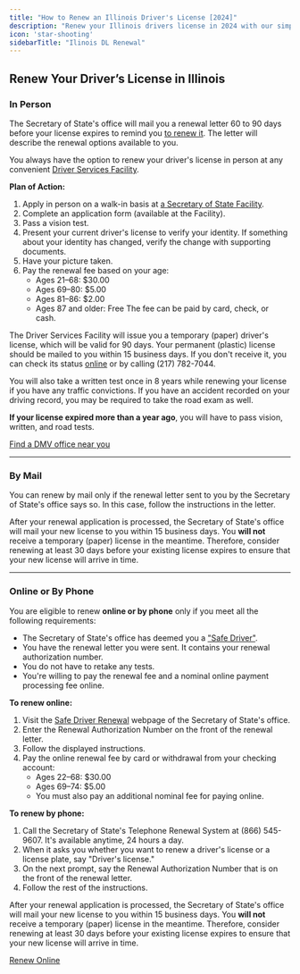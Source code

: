 ```yaml
---
title: "How to Renew an Illinois Driver's License [2024]"
description: "Renew your Illinois drivers license in 2024 with our simple, step-by-step guide. Find all the necessary requirements, forms, fees, and online renewal options to ensure a hassle-free experience. Stay legal and avoid fines - start your renewal process now!"
icon: 'star-shooting'
sidebarTitle: "Ilinois DL Renewal"
---
```


## Renew Your Driver’s License in Illinois

### In Person

The Secretary of State's office will mail you a renewal letter 60 to 90 days before your license expires to remind you [to renew it](https://driving-tests.org/beginner-drivers/how-to-renew-your-driver%E2%80%99s-license/). The letter will describe the renewal options available to you.

You always have the option to renew your driver's license in person at any convenient [Driver Services Facility](https://driving-tests.org/dmv-near-me/illinois-dmv-office-locations/).

**Plan of Action:**
1. Apply in person on a walk-in basis at [a Secretary of State Facility](https://www.ilsos.gov/facilityfinder/facility).
2. Complete an application form (available at the Facility).
3. Pass a vision test.
4. Present your current driver's license to verify your identity. If something about your identity has changed, verify the change with supporting documents.
5. Have your picture taken.
6. Pay the renewal fee based on your age:
   - Ages 21–68: $30.00
   - Ages 69–80: $5.00
   - Ages 81–86: $2.00
   - Ages 87 and older: Free
   The fee can be paid by card, check, or cash.

The Driver Services Facility will issue you a temporary (paper) driver's license, which will be valid for 90 days. Your permanent (plastic) license should be mailed to you within 15 business days. If you don't receive it, you can check its status [online](https://www.ilsos.gov/dlstatus) or by calling (217) 782-7044.

You will also take a written test once in 8 years while renewing your license if you have any traffic convictions. If you have an accident recorded on your driving record, you may be required to take the road exam as well.

**If your license expired more than a year ago**, you will have to pass vision, written, and road tests.

[Find a DMV office near you](https://driving-tests.org/dmv-near-me/)

---

### By Mail

You can renew by mail only if the renewal letter sent to you by the Secretary of State's office says so. In this case, follow the instructions in the letter.

After your renewal application is processed, the Secretary of State's office will mail your new license to you within 15 business days. You **will not** receive a temporary (paper) license in the meantime. Therefore, consider renewing at least 30 days before your existing license expires to ensure that your new license will arrive in time.

---

### Online or By Phone

You are eligible to renew **online or by phone** only if you meet all the following requirements:
- The Secretary of State's office has deemed you a ["Safe Driver"](http://www.cyberdriveillinois.com/departments/drivers/safe_driver/qualifications.html).
- You have the renewal letter you were sent. It contains your renewal authorization number.
- You do not have to retake any tests.
- You're willing to pay the renewal fee and a nominal online payment processing fee online.

**To renew online:**
1. Visit the [Safe Driver Renewal](https://www.ilsos.gov/SafeDriverWeb/) webpage of the Secretary of State's office.
2. Enter the Renewal Authorization Number on the front of the renewal letter.
3. Follow the displayed instructions.
4. Pay the online renewal fee by card or withdrawal from your checking account:
   - Ages 22–68: $30.00
   - Ages 69–74: $5.00
   - You must also pay an additional nominal fee for paying online.

**To renew by phone:**
1. Call the Secretary of State's Telephone Renewal System at (866) 545-9607. It's available anytime, 24 hours a day.
2. When it asks you whether you want to renew a driver's license or a license plate, say "Driver's license."
3. On the next prompt, say the Renewal Authorization Number that is on the front of the renewal letter.
4. Follow the rest of the instructions.

After your renewal application is processed, the Secretary of State's office will mail your new license to you within 15 business days. You **will not** receive a temporary (paper) license in the meantime. Therefore, consider renewing at least 30 days before your existing license expires to ensure that your new license will arrive in time.

[Renew Online](https://www.ilsos.gov/SafeDriverWeb/)